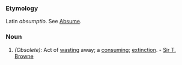 ===Etymology===
Latin ''absumptio''. See [[Absume]].
===Noun===
#''(Obsolete):'' Act of [[wasting]] away; a [[consuming]]; [[extinction]]. - [[Sir T. Browne]]